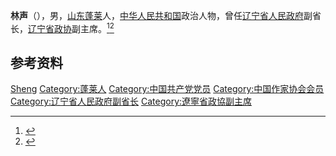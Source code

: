 {{Otheruses|other=名为林声的其他人物|林声}}

'''林声'''（{{bd|1931年|}}），男，[[山东|山东]][[蓬莱市|蓬莱]]人，[[中华人民共和国|中华人民共和国]]政治人物，曾任[[辽宁省人民政府|辽宁省人民政府]]副省长，[[辽宁省政协|辽宁省政协]]副主席。<ref>{{Cite web|title=林声|url=http://www.chinawriter.com.cn/zxhy/member/2748.shtml|accessdate=2020-10-02|work=中国作家网|archive-date=2016-03-10|archive-url=https://web.archive.org/web/20160310155652/http://www.chinawriter.com.cn/zxhy/member/2748.shtml|dead-url=no}}</ref><ref>{{Cite book|title=中华人民共和国职官志|author=何虎生, 李耀东, 向常福主编|publisher=中国社会出版社|year=2003|isbn=9787800883934|location=北京|pages=}}</ref>

== 参考资料 ==
{{reflist}}

{{中国人物小作品}}

{{Authority control}}
{{DEFAULTSORT:Lin林}}
[[Category:林姓|Sheng]]
[[Category:蓬莱人|Category:蓬莱人]]
[[Category:中国共产党党员|Category:中国共产党党员]]
[[Category:中国作家协会会员|Category:中国作家协会会员]]
[[Category:辽宁省人民政府副省长|Category:辽宁省人民政府副省长]]
[[Category:遼寧省政協副主席|Category:遼寧省政協副主席]]